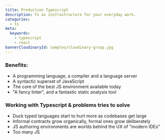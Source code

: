 ```yaml
---
title: Production Typescript
description: Ts as insfrastructure for your everyday work.
categories:
  - ts
meta:
  keywords:
    - typescript
    - react
bannerCloudinaryId: samples/cloudinary-group.jpg
---
```


### Benefits:

- A programming language, a compiler and a language server
- A syntactic superset of JavaScript
- The core of the best JS environment available today
- "A fancy linter", and a fantastic static analysis tool

### Working with Typescript & problems tries to solve

- Duck typed languages start to hurt more as codebases get large
- Informal contracts grow organically, formal ones grow deliberately
- JS authoring environments are worlds behind the UX of "modern IDEs"
- Too many JS
